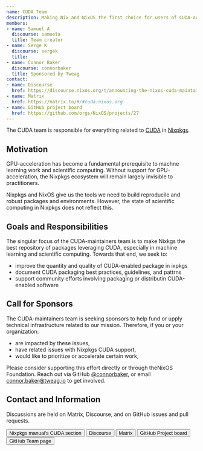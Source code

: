 ```yaml
---
name: CUDA Team
description: Making Nix and NixOS the first choice for users of CUDA-accelerated software.
members:
- name: Samuel A
  discourse: samuela
  title: Team creator
- name: Serge K
  discourse: sergek
  title:
- name: Connor Baker
  discourse: connorbaker
  title: Sponsored by Tweag
contact:
- name: Discourse
  href: https://discourse.nixos.org/t/announcing-the-nixos-cuda-maintainers-team-and-a-call-for-maintainers/18074
- name: Matrix
  href: https://matrix.to/#/#cuda:nixos.org
- name: GitHub project board
  href: https://github.com/orgs/NixOS/projects/27
---
```


The CUDA team is responsible for everything related to
[CUDA](https://developer.nvidia.com/cuda-zone) in
[Nixpkgs](https://github.com/NixOS/nixpkgs).

## Motivation

GPU-acceleration has become a fundamental prerequisite to machne learning work
and scientific computing. Without support for GPU-acceleration, the Nixpkgs
ecosystem will remain largely invisible to practitioners.

Nixpkgs and NixOS give us the tools we need to build reproducile and robust
packages and environments. However, the state of scientific computing in
Nixpkgs does not reflect this.

## Goals and Responsibilities

The singular focus of the CUDA-maintainers team is to make Nixkgs the best
repository of packages leveraging CUDA, especially in machine learning and
scientific computing. Towards that end, we seek to:

- improve the quantity and quality of CUDA-enabled package in ixpkgs
- document CUDA packaging best practices, guidelines, and pattrns
- support community efforts involving packaging or distributin CUDA-enabled
  software

## Call for Sponsors

The CUDA-maintainers team is seeking sponsors to help fund or upply technical
infrastructure related to our mission. Therefore, if you or your organization:

- are impacted by these issues,
- have related issues with Nixpkgs CUDA support,
- would like to prioritize or accelerate certain work,

Please consider supporting this effort directly or through theNixOS Foundation.
Reach out via GitHub [@connorbaker](https://github.com/connorbaker), or email
connor.baker@tweag.io to get involved.

## Contact and Information

Discussions are held on Matrix, Discourse, and on GitHub issues and pull
requests.


<div class="flex flex-wrap gap-4">
  <Button
    href="https://nixos.org/manual/nixpkgs/unstable/#cuda"
    color="semidarkblue" size="sm">Nixpkgs manual's CUDA section</Button>
  <Button
    href="https://discourse.nixos.org/t/announcing-the-nixos-cuda-maintainers-team-and-a-call-for-maintainers/18074"
    color="semidarkblue" size="sm">Discourse</Button>
  <Button
    href="https://matrix.to/#/#cuda:nixos.org"
    color="semidarkblue" size="sm">Matrix</Button>
  <Button
    href="https://github.com/orgs/NixOS/projects/27"
    color="semidarkblue" size="sm">GitHub Project board</Button>
  <Button
    href="https://github.com/orgs/NixOS/teams/cuda-maintainers"
    color="semidarkblue" size="sm">GitHub Team page</Button>
</div>
